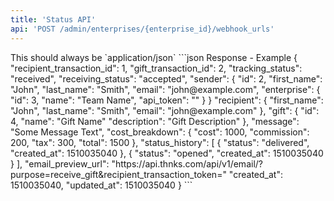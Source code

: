 ```yaml
---
title: 'Status API'
api: 'POST /admin/enterprises/{enterprise_id}/webhook_urls'
---
```


<ParamField header="Content-Type" type="string" default="application/json" initialValue="application/json" placeholder="application/json">
This should always be `application/json`
</ParamField>
<ParamField body="target_url" type="string" required="true">
</ParamField>
<ParamField path="enterprise_id" type="integer">
</ParamField>

<ResponseExample>
```json Response - Example
{
    "recipient_transaction_id": 1,
    "gift_transaction_id": 2,
    "tracking_status": "received",
    "receiving_status": "accepted",
    "sender": {
        "id": 2,
        "first_name": "John",
        "last_name": "Smith",
        "email": "john@example.com",
        "enterprise": {
            "id": 3,
            "name": "Team Name",
            "api_token": "<enterprise hierarchy token>"
        }
    }
    "recipient": {
        "first_name": "John",
        "last_name": "Smith",
        "email": "john@example.com"
    },
    "gift": {
        "id": 4,
        "name": "Gift Name"
        "description": "Gift Description"
    },
    "message": "Some Message Text",
    "cost_breakdown": {
        "cost": 1000,
        "commission": 200,
        "tax": 300,
        "total": 1500
    },
    "status_history": [
        {
            "status": "delivered",
            "created_at": 1510035040
        },
        {
            "status": "opened",
            "created_at": 1510035040
        }
    ],
    "email_preview_url": "https://api.thnks.com/api/v1/email/?purpose=receive_gift&recipient_transaction_token=<transaction token>"
    "created_at": 1510035040,
    "updated_at": 1510035040
}
```
</ResponseExample>